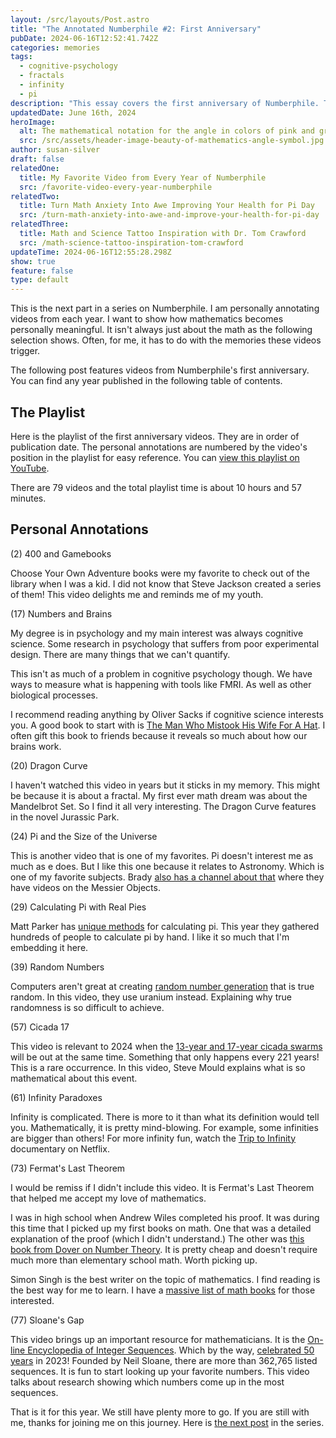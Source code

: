 ```yaml
---
layout: /src/layouts/Post.astro
title: "The Annotated Numberphile #2: First Anniversary"
pubDate: 2024-06-16T12:52:41.742Z
categories: memories
tags:
  - cognitive-psychology
  - fractals
  - infinity
  - pi
description: "This essay covers the first anniversary of Numberphile. There are a total of 79 videos for over 10 hours of content. These are my personal reflections. "
updatedDate: June 16th, 2024
heroImage:
  alt: The mathematical notation for the angle in colors of pink and green on a white background
  src: /src/assets/header-image-beauty-of-mathematics-angle-symbol.jpg
author: susan-silver
draft: false
relatedOne:
  title: My Favorite Video from Every Year of Numberphile
  src: /favorite-video-every-year-numberphile
relatedTwo:
  title: Turn Math Anxiety Into Awe Improving Your Health for Pi Day
  src: /turn-math-anxiety-into-awe-and-improve-your-health-for-pi-day
relatedThree:
  title: Math and Science Tattoo Inspiration with Dr. Tom Crawford
  src: /math-science-tattoo-inspiration-tom-crawford
updateTime: 2024-06-16T12:55:28.298Z
show: true
feature: false
type: default
---
```




This is the next part in a series on Numberphile. I am personally annotating videos from each year. I want to show how mathematics becomes personally meaningful. It isn't always just about the math as the following selection shows. Often, for me, it has to do with the memories these videos trigger.

The following post features videos from Numberphile's first anniversary. You can find any year published in the following table of contents.

<SeriesMenu />

## The Playlist

Here is the playlist of the first anniversary videos. They are in order of publication date. The personal annotations are numbered by the video's position in the playlist for easy reference. You can [view this playlist on YouTube](https://youtube.com/playlist?list=PLLL_2f0y97l_h5ukj84XVSgm7m28Iv5Wg&si=GONOXXgRiXTD79pN).

There are 79 videos and the total playlist time is about 10 hours and 57 minutes.

## Personal Annotations

(2) 400 and Gamebooks

<YouTube id="https://youtu.be/Cn3ogzLzxuM?si=fMaB8ErZHTt1uRQj" />

Choose Your Own Adventure books were my favorite to check out of the library when I was a kid. I did not know that Steve Jackson created a series of them! This video delights me and reminds me of my youth.

(17) Numbers and Brains

<YouTube id="https://youtu.be/n3x8fIdsla4?si=Lmk1PmU_qWr1NYV6" />

My degree is in psychology and my main interest was always cognitive science. Some research in psychology that suffers from poor experimental design. There are many things that we can't quantify.

This isn't as much of a problem in cognitive psychology though. We have ways to measure what is happening with tools like FMRI. As well as other biological processes.

I recommend reading anything by Oliver Sacks if cognitive science interests you. A good book to start with is [The Man Who Mistook His Wife For A Hat](https://www.amazon.com/Man-Who-Mistook-His-Wife/dp/0684853949). I often gift this book to friends because it reveals so much about how our brains work.

(20) Dragon Curve

<YouTube id="https://youtu.be/wCyC-K_PnRY?si=NLOT2RI0ZZQxqyrr" />

I haven't watched this video in years but it sticks in my memory. This might be because it is about a fractal. My first ever math dream was about the Mandelbrot Set. So I find it all very interesting. The Dragon Curve features in the novel Jurassic Park.

(24) Pi and the Size of the Universe

<YouTube id="https://youtu.be/FpyrF_Ci2TQ?si=ywCpJzTuvjlDPWo3" />

This is another video that is one of my favorites. Pi doesn't interest me as much as e does. But I like this one because it relates to Astronomy. Which is one of my favorite subjects. Brady [also has a channel about that](https://www.youtube.com/@DeepSkyVideos/videos) where they have videos on the Messier Objects.

(29) Calculating Pi with Real Pies

<YouTube id="https://youtu.be/ZNiRzZ66YN0?si=84X6W_fLPML5_WMT" />

Matt Parker has [unique methods](https://www.youtube.com/watch?v=_ZbUyS2IRMo&list=PLhtC92GarkjyYbxI3-4qzIWIRbZaw4wuP) for calculating pi. This year they gathered hundreds of people to calculate pi by hand. I like it so much that I'm embedding it here.

<YouTube id="https://youtu.be/LIg-6glbLkU?si=AzMKMd_uuoHF1O7I" />

(39) Random Numbers

<YouTube id="https://youtu.be/SxP30euw3-0?si=4RSgwZSyqCVFrA79" />

Computers aren't great at creating [random number generation](https://www.quantamagazine.org/how-and-why-computers-roll-loaded-dice-20200708/) that is true random. In this video, they use uranium instead. Explaining why true randomness is so difficult to achieve.

(57) Cicada 17

<YouTube id="https://youtu.be/j7jfHM-mMC4?si=S5O2FDtZA3xjJVDD" />

This video is relevant to 2024 when the [13-year and 17-year cicada swarms](https://earthsky.org/earth/cicadas-trillions-emerging-2-broods-spring-2024-us/) will be out at the same time. Something that only happens every 221 years! This is a rare occurrence. In this video, Steve Mould explains what is so mathematical about this event.

(61) Infinity Paradoxes

<YouTube id="https://youtu.be/dDl7g_2x74Q?si=YsYtsTCg-OeVpVSJ" />

Infinity is complicated. There is more to it than what its definition would tell you. Mathematically, it is pretty mind-blowing. For example, some infinities are bigger than others! For more infinity fun, watch the [Trip to Infinity](https://beautyofmathematics.com/a-trip-to-infinity-netflix-documentary-streaming-now/) documentary on Netflix.

(73) Fermat's Last Theorem

<YouTube id="https://youtu.be/qiNcEguuFSA?si=KgJLizoteMIHsNiG" />

I would be remiss if I didn't include this video. It is Fermat's Last Theorem that helped me accept my love of mathematics.

I was in high school when Andrew Wiles completed his proof. It was during this time that I picked up my first books on math. One that was a detailed explanation of the proof (which I didn't understand.) The other was [this book from Dover on Number Theory](https://www.amazon.com/Excursions-Number-Theory-Dover-Mathematics/dp/0486257789/ref=sr_1_1?crid=1XABG4VS0S78L&dib=eyJ2IjoiMSJ9.eDx-hozId61vCDw2Dqlbsy0w4BN9sH_81O6F7aBsBkoOzCQeqjzoJfKZCna0yvNL.9QUAF0hL9Er7rTnEq32bZv4uOAfl855U_jay-Rc30SM&dib_tag=se&keywords=dover+books+excursions+in+number+theory&qid=1718545393&sprefix=dover+books+excursions+in+numbe%2Caps%2C251&sr=8-1). It is pretty cheap and doesn't require much more than elementary school math. Worth picking up.

Simon Singh is the best writer on the topic of mathematics. I find reading is the best way for me to learn. I have a [massive list of math books](https://suzza-silver.notion.site/9c964e04f22c47cf9358e3e563098baf?v=9df0d29d561e42aa8add7a18279c1502) for those interested.

(77) Sloane's Gap

<YouTube id="https://youtu.be/_YysNM2JoFo?si=LmGKsesQkO58kUm4" />

This video brings up an important resource for mathematicians. It is the [On-line Encyclopedia of Integer Sequences](https://oeis.org/). Which by the way, [celebrated 50 years](https://archive.is/mguWA) in 2023! Founded by Neil Sloane, there are more than 362,765 listed sequences. It is fun to start looking up your favorite numbers. This video talks about research showing which numbers come up in the most sequences.

That is it for this year. We still have plenty more to go. If you are still with me, thanks for joining me on this journey. Here is [the next post](/annotated-numberphile-second-anniversary) in the series.

<NavigationBtn
  prev="/annotated-numberphile-the-first-year"
  next="/annotated-numberphile-second-anniversary"
/>
